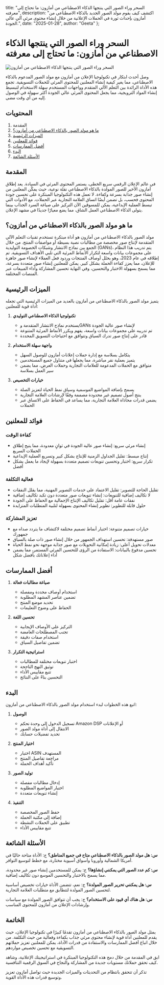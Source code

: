   title: "السحر وراء الصور التي ينتجها الذكاء الاصطناعي من أمازون: ما تحتاج إلى معرفته",
  description: "اكتشف كيف يقوم مولد الصور الجديد بالذكاء الاصطناعي من أمازون بإحداث ثورة في الحملات الإعلانية من خلال إنشاء محتوى مرئي آلي عالي الجودة.",
  date: "2025-01-28",
  author: "Geeta"
};

# السحر وراء الصور التي ينتجها الذكاء الاصطناعي من أمازون: ما تحتاج إلى معرفته

![السحر وراء الصور التي ينتجها الذكاء الاصطناعي من أمازون](/images/blog/the-magic-behind-amazon-ai-generated-images.jpeg)

وصل أحدث ابتكار في تكنولوجيا الإعلان من أمازون مع مولد الصور المدعوم بالذكاء الاصطناعي، مما يغير كيفية إنشاء المعلنين للمحتوى المرئي للحملات التسويقية. تجمع هذه الأداة الرائدة بين التعلم الآلي المتقدم وواجهات المستخدم سهلة الاستخدام لتبسيط إنشاء المواد الترويجية، مما يجعل المحتوى المرئي عالي الجودة أكثر سهولة في الوصول إليه من أي وقت مضى.

## المحتويات

1. المقدمة
2. [ما هو مولد الصور بالذكاء الاصطناعي من أمازون؟](#ما-هو-مولد-الصور-بالذكاء-الاصطناعي-من-أمازون)
3. [الميزات الرئيسية](#الميزات-الرئيسية)
4. [فوائد للمعلنين](#فوائد-للمعلنين)
5. [أفضل الممارسات](#أفضل-الممارسات)
6. [البدء](#البدء)
7. [الأسئلة الشائعة](#الأسئلة-الشائعة)

## المقدمة

في عالم الإعلان الرقمي سريع الخطى، يستمر المحتوى المرئي في السيادة. يعد إطلاق أمازون الأخير للصور المولدة بالذكاء الاصطناعي نقلة نوعية، حيث يمكّن المعلنين من إنشاء صور جذابة بسرعة وكفاءة. لا تعمل هذه التكنولوجيا المبتكرة على تحسين جودة المحتوى فحسب، بل تضمن أيضًا اتساق العلامة التجارية عبر الحملات. مع الأدوات التي تبسط العملية الإبداعية، يمكن للمسوقين الآن التركيز على صياغة السرد الجذاب بينما يتولى الذكاء الاصطناعي العمل الشاق، مما يضع معيارًا جديدًا في مشهد الإعلان.

## ما هو مولد الصور بالذكاء الاصطناعي من أمازون؟

مولد الصور بالذكاء الاصطناعي من أمازون هو أداة مبتكرة تستخدم تقنيات التعلم الآلي المتقدمة لإنتاج صور مخصصة من مطالبات نصية بسيطة أو مواصفات المنتج. من خلال الجمع بين نماذج الانتشار وشبكات الخصومة التوليدية (GANs)، يتم تدريب هذا النظام على مجموعات بيانات واسعة لتكرار الأنماط المرئية التي تلبي الأهداف التسويقية. تم إطلاقه في عام 2023، وهو يحلل أوصاف المنتجات وردود فعل العملاء لإنشاء صور جاهزة للإعلان، مما يعزز كفاءة الحملة بشكل كبير. يمكن للمعلنين إنشاء صور متعددة بسرعة، مما يسمح بسهولة الاختبار والتحسين، وفي النهاية تحسين المشاركة وأداء المبيعات عبر المنصات المختلفة.

## الميزات الرئيسية

يتميز مولد الصور بالذكاء الاصطناعي من أمازون بالعديد من الميزات الرئيسية التي تجعله أداة قوية للمعلنين:

1. **تكنولوجيا الذكاء الاصطناعي التوليدي**
   - يستخدم نماذج الانتشار المتقدمة وGANs لإنشاء صور عالية الجودة
   - تم تدريبه على مجموعات بيانات واسعة، يفهم ويكرر الأنماط المرئية المتنوعة
   - قادر على إنتاج صور تدرك السياق وتتوافق مع احتياجات التسويق المحددة

2. **واجهة سهلة الاستخدام**
   - يتكامل بسلاسة مع إدارة حملات إعلانات أمازون للوصول السهل
   - يتميز بعملية نقر مباشرة، مما يجعلها في متناول جميع المستخدمين
   - متوافق مع الحملات المدعومة للعلامات التجارية وحملات العرض، مما يضمن سير العمل بسلاسة

3. **خيارات التخصيص**
   - يسمح بإضافة المواضيع الموسمية وسياق نمط الحياة لتعزيز الصلة
   - ينتج أصول تصميم غير محدودة مصممة وفقًا لإرشادات العلامة التجارية
   - يضمن قدرات محاذاة العلامة التجارية، مما يساعد في الحفاظ على الاتساق عبر الحملات

## فوائد للمعلنين

### كفاءة الوقت
- إنشاء مرئي سريع: إنشاء صور عالية الجودة في ثوانٍ معدودة، مما يتيح إطلاق الحملات السريع
- إنتاج مبسط: تقليل الجداول الزمنية للإنتاج بشكل كبير وتسريع العملية الإبداعية
- تكرار سريع: اختبار وتحسين تنويعات تصميم متعددة بسهولة لإيجاد ما يعمل بشكل أفضل

### فعالية التكلفة
- تقليل الحاجة للتصوير: تقليل الاعتماد على خدمات التصوير المهنية، مما يقلل النفقات
- لا تكاليف إضافية للتنويعات: إنشاء تنويعات صور متعددة دون تكبد تكاليف إضافية
- نفقات عامة أقل: تقليل تكاليف الإنتاج الإجمالية مع الحفاظ على الجودة
- حلول قابلة للتطوير: تطوير إنشاء المحتوى بسهولة لتلبية المتطلبات المتزايدة

### تعزيز المشاركة
- خيارات تصميم متنوعة: اختبار أنماط تصميم مختلفة لاكتشاف ما يتردد صداه مع جمهورك
- صور مستهدفة: تحسين استهداف الجمهور من خلال إنشاء صور ذات صلة بالسياق
- معدلات تحويل أعلى: زيادة إمكانية التحويلات مع صور جذابة موجهة نحو نمط الحياة
- تحسين مدفوع بالبيانات: الاستفادة من الرؤى للتحسين المرئي المستمر، مما يضمن أداء إعلاناتك بأفضل شكل

## أفضل الممارسات

1. **صياغة مطالبات فعالة**
   - استخدام أوصاف محددة ومفصلة
   - تضمين عناصر المشهد المطلوبة
   - تحديد موضع المنتج
   - الحفاظ على وضوح التعليمات

2. **تحسين اللغة**
   - التركيز على الأوصاف الإيجابية
   - تجنب المصطلحات الغامضة
   - استخدام صفات دقيقة
   - تضمين تفاصيل السياق

3. **استراتيجية التكرار**
   - اختبار تنويعات مختلفة للمطالبات
   - توثيق النهج الناجحة
   - تتبع مقاييس الأداء
   - التحسين بناءً على النتائج

## البدء

اتبع هذه الخطوات لبدء استخدام مولد الصور بالذكاء الاصطناعي من أمازون:

1. **الوصول**
   - تسجيل الدخول إلى وحدة تحكم Amazon DSP أو الإعلانات
   - الانتقال إلى أداة مولد الصور
   - تحديد تفضيلات حسابك

2. **اختيار المنتج**
   - اختيار ASIN المستهدف
   - مراجعة تفاصيل المنتج
   - تأكيد أهداف الحملة

3. **توليد الصور**
   - إدخال مطالبات مفصلة
   - اختيار المواضيع المطلوبة
   - إنشاء تنويعات متعددة

4. **التنفيذ**
   - حفظ الصور المخصصة
   - إضافة إلى مكتبة الحملة
   - تطبيق على الحملات النشطة
   - تتبع مقاييس الأداء

## الأسئلة الشائعة

**س: هل مولد الصور بالذكاء الاصطناعي متاح في جميع المناطق؟**
ج: الأداة متاحة حاليًا في أمريكا الشمالية وأوروبا وأسواق آسيوية مختارة، مع خطط لتوسيع التوافر.

**س: كم عدد الصور التي يمكنني إنشاؤها؟**
ج: يمكن للمستخدمين إنشاء صور غير محدودة، مما يسمح بالاختبار والتحسين الموسع دون تكاليف إضافية.

**س: هل يمكنني تحرير الصور المولدة؟**
ج: نعم، تتضمن الأداة خيارات تخصيص أساسية لتحسين الصور المولدة لتتطابق مع متطلبات العلامة التجارية.

**س: هل هناك أي قيود على الاستخدام؟**
ج: يجب أن تتوافق الصور المولدة مع سياسات وإرشادات الإعلان من أمازون للمحتوى المناسب.

## الخاتمة

يمثل مولد الصور بالذكاء الاصطناعي من أمازون تقدمًا كبيرًا في تكنولوجيا الإعلان، حيث يقدم للمعلنين أداة قوية لإنشاء محتوى مرئي جذاب بكفاءة وفعالية من حيث التكلفة. من خلال اتباع أفضل الممارسات والاستفادة من قدرات الأداة، يمكن للمعلنين تعزيز حملاتهم التسويقية مع تحسين تخصيص مواردهم.

ابق في المقدمة من خلال دمج هذه التكنولوجيا المبتكرة في استراتيجيتك الإعلانية، وشاهد كيف تحقق حملاتك مستويات جديدة من المشاركة والنجاح في السوق الرقمية التنافسية.

تذكر أن تتحقق بانتظام من التحديثات والميزات الجديدة حيث تواصل أمازون تعزيز وتوسيع قدرات هذه الأداة القوية.